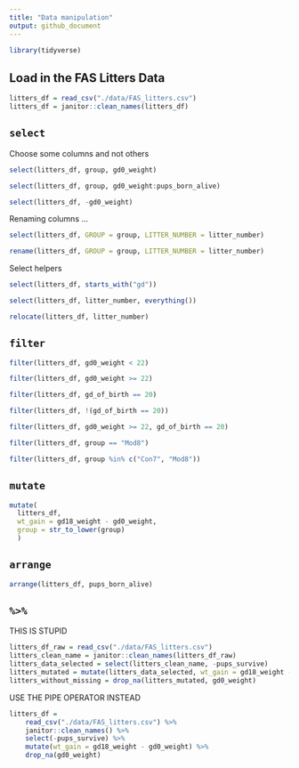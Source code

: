 ```yaml
---
title: "Data manipulation"
output: github_document
---
```


```r
library(tidyverse)
```

## Load in the FAS Litters Data

```r
litters_df = read_csv("./data/FAS_litters.csv")
litters_df = janitor::clean_names(litters_df)
```

## `select`

Choose some columns and not others

```r
select(litters_df, group, gd0_weight)
```

```r
select(litters_df, group, gd0_weight:pups_born_alive)
```

```r
select(litters_df, -gd0_weight)
```

Renaming columns ...

```r
select(litters_df, GROUP = group, LITTER_NUMBER = litter_number)
```

```r
rename(litters_df, GROUP = group, LITTER_NUMBER = litter_number)
```

Select helpers

```r
select(litters_df, starts_with("gd"))
```

```r
select(litters_df, litter_number, everything())
```

```r
relocate(litters_df, litter_number)
```

## `filter`

```r
filter(litters_df, gd0_weight < 22)
```

```r
filter(litters_df, gd0_weight >= 22)
```

```r
filter(litters_df, gd_of_birth == 20)
```

```r
filter(litters_df, !(gd_of_birth == 20))
```

```r
filter(litters_df, gd0_weight >= 22, gd_of_birth == 20)
```

```r
filter(litters_df, group == "Mod8")
```

```r
filter(litters_df, group %in% c("Con7", "Mod8"))
```

## `mutate`

```r
mutate(
  litters_df, 
  wt_gain = gd18_weight - gd0_weight,
  group = str_to_lower(group)
  )
```

## `arrange`

```r
arrange(litters_df, pups_born_alive)
```


## `%>%`

THIS IS STUPID

```r
litters_df_raw = read_csv("./data/FAS_litters.csv")
litters_clean_name = janitor::clean_names(litters_df_raw)
litters_data_selected = select(litters_clean_name, -pups_survive)
litters_mutated = mutate(litters_data_selected, wt_gain = gd18_weight - gd0_weight)
litters_without_missing = drop_na(litters_mutated, gd0_weight)
```

USE THE PIPE OPERATOR INSTEAD

```r
litters_df = 
    read_csv("./data/FAS_litters.csv") %>% 
    janitor::clean_names() %>% 
    select(-pups_survive) %>% 
    mutate(wt_gain = gd18_weight - gd0_weight) %>% 
    drop_na(gd0_weight)
```







